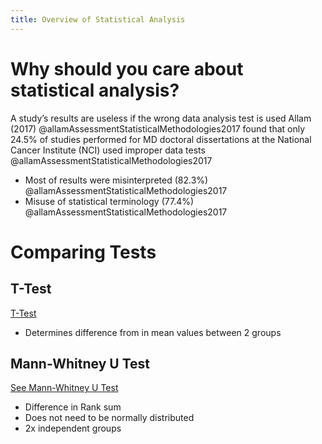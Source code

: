 ```yaml
---
title: Overview of Statistical Analysis
---
```


# Why should you care about statistical analysis?

A study’s results are useless if the wrong data analysis test is used
Allam (2017) @allamAssessmentStatisticalMethodologies2017 found that only 24.5% of studies performed for MD doctoral dissertations at the National Cancer Institute (NCI) used improper data tests @allamAssessmentStatisticalMethodologies2017

- Most of results were misinterpreted (82.3%) @allamAssessmentStatisticalMethodologies2017
- Misuse of statistical terminology (77.4%) @allamAssessmentStatisticalMethodologies2017

# Comparing Tests

## T-Test
[T-Test]({{< var ref-t-test.path >}})

- Determines difference from in mean values between 2 groups

## Mann-Whitney U Test
[See Mann-Whitney U Test]({{< var ref- >}})

- Difference in Rank sum
- Does not need to be normally distributed
- 2x independent groups